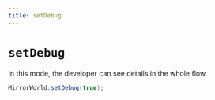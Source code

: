 ```yaml
---
title: setDebug
---
```


# `setDebug`
In this mode, the developer can see details in the whole flow.

```java
MirrorWorld.setDebug(true);
```

